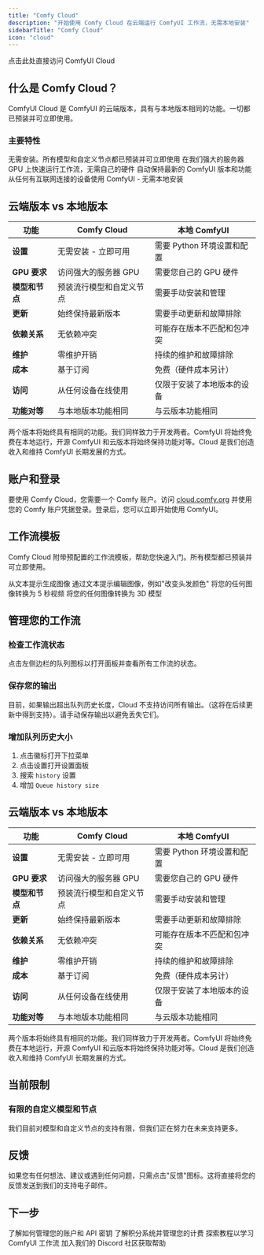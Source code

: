 ```yaml
---
title: "Comfy Cloud"
description: "开始使用 Comfy Cloud 在云端运行 ComfyUI 工作流，无需本地安装"
sidebarTitle: "Comfy Cloud"
icon: "cloud"
---
```


<Card title="访问 Comfy Cloud" icon="cloud" href="https://comfy.org/cloud">
  点击此处直接访问 ComfyUI Cloud
</Card>

## 什么是 Comfy Cloud？

ComfyUI Cloud 是 ComfyUI 的云端版本，具有与本地版本相同的功能。一切都已预装并可立即使用。

### 主要特性

<CardGroup cols={2}>
  <Card title="零配置" icon="bolt">
    无需安装。所有模型和自定义节点都已预装并可立即使用
  </Card>
  
  <Card title="强大的 GPU" icon="microchip">
    在我们强大的服务器 GPU 上快速运行工作流，无需自己的硬件
  </Card>
  
  <Card title="始终保持最新" icon="arrows-rotate">
    自动保持最新的 ComfyUI 版本和功能
  </Card>
  
  <Card title="随处访问" icon="globe">
    从任何有互联网连接的设备使用 ComfyUI - 无需本地安装
  </Card>
</CardGroup>

## 云端版本 vs 本地版本

| 功能 | Comfy Cloud | 本地 ComfyUI |
|------|-------------|--------------|
| **设置** | 无需安装 - 立即可用 | 需要 Python 环境设置和配置 |
| **GPU 要求** | 访问强大的服务器 GPU | 需要您自己的 GPU 硬件 |
| **模型和节点** | 预装流行模型和自定义节点 | 需要手动安装和管理 |
| **更新** | 始终保持最新版本 | 需要手动更新和故障排除 |
| **依赖关系** | 无依赖冲突 | 可能存在版本不匹配和包冲突 |
| **维护** | 零维护开销 | 持续的维护和故障排除 |
| **成本** | 基于订阅 | 免费（硬件成本另计） |
| **访问** | 从任何设备在线使用 | 仅限于安装了本地版本的设备 |
| **功能对等** | 与本地版本功能相同 | 与云版本功能相同 |

两个版本将始终具有相同的功能。我们同样致力于开发两者。ComfyUI 将始终免费在本地运行，开源 ComfyUI 和云版本将始终保持功能对等。Cloud 是我们创造收入和维持 ComfyUI 长期发展的方式。

## 账户和登录

要使用 Comfy Cloud，您需要一个 Comfy 账户。访问 [cloud.comfy.org](https://cloud.comfy.org) 并使用您的 Comfy 账户凭据登录。登录后，您可以立即开始使用 ComfyUI。

## 工作流模板

Comfy Cloud 附带预配置的工作流模板，帮助您快速入门。所有模型都已预装并可立即使用。

<CardGroup cols={2}>
  <Card title="文本生成图像" icon="image" href="/zh-CN/tutorials/basic/text-to-image">
    从文本提示生成图像
  </Card>
  
  <Card title="图像编辑" icon="wand-magic-sparkles" href="/zh-CN/tutorials/basic/image-to-image">
    通过文本提示编辑图像，例如"改变头发颜色"
  </Card>
  
  <Card title="图像生成视频" icon="video" href="/zh-CN/tutorials/video/wan/wan-vace-i2v-step-guide">
    将您的任何图像转换为 5 秒视频
  </Card>
  
  <Card title="图像生成 3D" icon="cube" href="/zh-CN/tutorials/3d/hunyuan3D-2">
    将您的任何图像转换为 3D 模型
  </Card>
</CardGroup>

## 管理您的工作流

### 检查工作流状态

点击左侧边栏的队列图标以打开面板并查看所有工作流的状态。

### 保存您的输出

目前，如果输出超出队列历史长度，Cloud 不支持访问所有输出。（这将在后续更新中得到支持）。请手动保存输出以避免丢失它们。

### 增加队列历史大小

1. 点击徽标打开下拉菜单
2. 点击设置打开设置面板
3. 搜索 `history` 设置
4. 增加 `Queue history size`

## 云端版本 vs 本地版本

| 功能 | Comfy Cloud | 本地 ComfyUI |
|------|-------------|--------------|
| **设置** | 无需安装 - 立即可用 | 需要 Python 环境设置和配置 |
| **GPU 要求** | 访问强大的服务器 GPU | 需要您自己的 GPU 硬件 |
| **模型和节点** | 预装流行模型和自定义节点 | 需要手动安装和管理 |
| **更新** | 始终保持最新版本 | 需要手动更新和故障排除 |
| **依赖关系** | 无依赖冲突 | 可能存在版本不匹配和包冲突 |
| **维护** | 零维护开销 | 持续的维护和故障排除 |
| **成本** | 基于订阅 | 免费（硬件成本另计） |
| **访问** | 从任何设备在线使用 | 仅限于安装了本地版本的设备 |
| **功能对等** | 与本地版本功能相同 | 与云版本功能相同 |

两个版本将始终具有相同的功能。我们同样致力于开发两者。ComfyUI 将始终免费在本地运行，开源 ComfyUI 和云版本将始终保持功能对等。Cloud 是我们创造收入和维持 ComfyUI 长期发展的方式。

## 当前限制

### 有限的自定义模型和节点

我们目前对模型和自定义节点的支持有限，但我们正在努力在未来支持更多。

## 反馈

如果您有任何想法、建议或遇到任何问题，只需点击"反馈"图标。这将直接将您的反馈发送到我们的支持电子邮件。

## 下一步

<CardGroup cols={2}>
  <Card title="账户管理" icon="user" href="/zh-CN/interface/user">
    了解如何管理您的账户和 API 密钥
  </Card>
  
  <Card title="积分与计费" icon="credit-card" href="/zh-CN/interface/credits">
    了解积分系统并管理您的计费
  </Card>
  
  <Card title="教程" icon="book" href="/zh-CN/tutorials/basic/text-to-image">
    探索教程以学习 ComfyUI 工作流
  </Card>
  
  <Card title="支持" icon="life-ring" href="https://discord.com/invite/comfyorg">
    加入我们的 Discord 社区获取帮助
  </Card>
</CardGroup>
